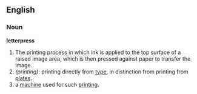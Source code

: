 ==English==

===Noun===
'''letterpress'''
#The printing process in which ink is applied to the top surface of a raised image area, which is then pressed against paper to transfer the image.
#''(printing)'': printing directly from [[type]], in distinction from printing from [[plates]]. 
#a [[machine]] used for such [[print]]ing.